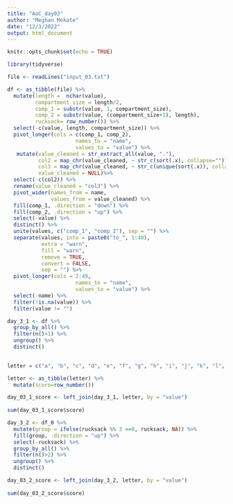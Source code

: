 ```yaml
---
title: "AoC_day03"
author: "Meghan Mokate"
date: "12/3/2022"
output: html_document
---
```


```r
knitr::opts_chunk$set(echo = TRUE)
```

```r
library(tidyverse)

file <- readLines("input_03.txt") 

df <- as_tibble(file) %>%
  mutate(length =  nchar(value),
         compartment_size = length/2,
         comp_1 = substr(value, 1, compartment_size),
         comp_2 = substr(value, (compartment_size+1), length),
         rucksack= row_number()) %>%
  select(-c(value, length, compartment_size)) %>%
  pivot_longer(cols = c(comp_1, comp_2),
                      names_to = "name", 
                      values_to = "value") %>% 
   mutate(value_cleaned = str_extract_all(value, "."), 
          col2 = map_chr(value_cleaned, ~ str_c(sort(.x), collapse="")),
          col3 = map_chr(value_cleaned, ~ str_c(unique(sort(.x)), collapse="")),
          value_cleaned = NULL)%>%
  select(-c(col2)) %>%
  rename(value_cleaned = "col3") %>%
  pivot_wider(names_from = name,
              values_from = value_cleaned) %>%
  fill(comp_1, .direction = "down") %>%
  fill(comp_2, .direction = "up") %>%
  select(-value) %>%
  distinct() %>%
  unite(values, c("comp_1", "comp_2"), sep = "") %>%
  separate(values, into = paste0("to_", 1:48), 
           extra = "warn", 
           fill = "warn", 
           remove = TRUE,
           convert = FALSE,
           sep = "") %>%
  pivot_longer(cols = 2:49,
                      names_to = "name", 
                      values_to = "value") %>%
  select(-name) %>%
  filter(!is.na(value)) %>%
  filter(value != "")  

day_3_1 <- df %>%
  group_by_all() %>%
  filter(n()>1) %>%
  ungroup() %>%
  distinct()
  

letter = c("a", "b", "c", "d", "e", "f", "g", "h", "i", "j", "k", "l", "m", "n", "o", "p", "q", "r", "s", "t", "u", "v", "w", "x", "y", "z", "A","B", "C", "D", "E", "F", "G", "H", "I", "J", "K", "L", "M", "N", "O", "P", "Q", "R", "S", "T", "U", "V", "W", "X", "Y", "Z")

letter <- as_tibble(letter) %>%
  mutate(score=row_number())

day_03_1_score <- left_join(day_3_1, letter, by = "value")
  
sum(day_03_1_score$score)
```

```r
day_3_2 <- df_0 %>%
  mutate(group = ifelse(rucksack %% 3 ==0, rucksack, NA)) %>%
  fill(group, .direction = "up") %>%
  select(-rucksack) %>%
  group_by_all() %>%
  filter(n()>2) %>%
  ungroup() %>%
  distinct()

day_03_2_score <- left_join(day_3_2, letter, by = "value")
  
sum(day_03_2_score$score)
```